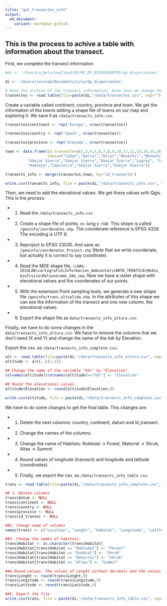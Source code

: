 ```yaml
---
title: "get_transectos_info"
output:
  md_document:
    variant: markdown_github
---
```


## This is the process to achive a table with information about the transect.

First, we complete the transect information

```r
#di <- '/Users/ajpelu/ownCloud/MS/MS_DP_DISPERSANTES/dp_dispersantes'

di <- '/Users/iecolab/Documents/Lola/dp_dispersantes'

# Read the archive of the transect information. Note that we change the encoding. 
transectos <- read.table(file=paste(di,"/data/transectos.csv", sep=""), header=TRUE, sep=",", fileEncoding='UTF-8')
```

Create a variable called continent, country, province and town. We get the information of the towns adding a shape file of towns on our map and exploring it. We save it as `/data/transects_info.csv`. 

```r

transectos$continent <- rep('Europe', nrow(transectos))

transectos$country <- rep('Spain', nrow(transectos))

transectos$province <- rep('Granada', nrow(transectos))

town <- data.frame(id_transecto=c(2,3,4,5,6,7,8,9,10,11,12,13,14,15,16,17),
                   town=c("Cáñar","Dúrcal","Dílar","Monachil","Monachil","Güejar Sierra","Güejar Sierra",
          "Güejar Sierra","Güejar Sierra","Güejar Sierra","Lugros",	"Lanteira",
          "Huéneja","Capileira","Güejar Sierra","Güejar Sierra"))

transects_info <- merge(transectos,town, by="id_transecto")

write.csv(transects_info, file = paste(di,"/data/transects_info.csv", sep=""), row.names=FALSE, quote= FALSE, fileEncoding='UTF-8')

``` 

Then, we need to add the elevational values. We get these values with Qgis. This is the process:

* 1. Read the `/data/transects_info.csv` 

* 2. Create a shape file of points, x= long y =lat. This shape is called `/geoinfo/coordenates.shp`.
The coordenate reference is EPSG 4326. The encoding is UTF 8. 

* 3. Reproject to EPSG 23030. And save as `/geoinfo/coordenates_Project.shp`
(Note that we write coordenate, but actually it is correct to say coordinate).

* 4. Read the MDE shape file, `\\NAS-IECOLAB\cartografia\Informacion_Ambiental\CARTO_TEMATICA\Medio_biofisico\Relieve\mde_10m_cma`. Now we have a raster shape with elevational values and the coordenates of our points. 

* 5. With the extension Point sampling tools, we generate a new shape file `/geoinfo/trans_altvalida.shp`. In the attributes of this shape we can see the information of the transect and one new column, the elevational values.

* 6. Export the shape file as `data/transects_info_altura.csv`. 



Finally, we have to do some changes in the `data/transects_info_altura.csv`. We have to remove the columns that we don't need (X and Y) and change the name of the hdr by Elevation. 

Export the csv. as `/data/transects_info_complete.csv`.

```r

alt <- read.table(file=paste(di,"/data/transects_info_altura.csv", sep=""), header=TRUE, sep=",", fileEncoding='UTF-8')
altitude <- alt[,-c(1,2)]

## Change the name of the variable "hdr" by "Elevation"
colnames(altitude)[colnames(altitude)=="hdr"] <- "Elevation"

## Round the elevational values.
altitude$Elevation <- round(altitude$Elevation,0)

write.csv(altitude, file = paste(di,"/data/transects_info_complete.csv", sep=""), row.names=FALSE, quote= FALSE, fileEncoding='UTF-8')
```

We have to do some changes to get the final table. This changes are:

* 1. Delete the next columns: country, continent, datum and id_transect. 
* 2. Change the names of the columns. 
* 3. Change the name of Habitats: Robledal -> Forest, Matorral -> Shrub, Altas -> Summit
* 4. Round values of longitude (transect) and longitude and latitude (coordinates). 
* 5. Finally, we export the csv. as `/data/transects_info_table.csv`.

```r
trans <- read.table(file=paste(di,"/data/transects_info_complete.csv", sep=""), header=TRUE, sep=",", fileEncoding='UTF-8')

## 1. Delete columns
trans$datum <- NULL
trans$continent <- NULL
trans$country <- NULL
trans$province <- NULL
trans$id_transec <- NULL

##2. Change name of columns
names(trans) <- c("Location", "Lenght", "Habitat", "Longitude", "Latitude", "Town", "Elevation")

##3. Change the names of habitats. 
trans$Habitat <- as.character(trans$Habitat)
trans$Habitat[trans$Habitat == "Robledal"] <- "Forest"
trans$Habitat[trans$Habitat == "Enebral"] <- "Shrub"
trans$Habitat[trans$Habitat == "Matorral"] <- "Shrub"
trans$Habitat[trans$Habitat == "Altas"] <- "Summit"

##4.Round values. The values of Lenght without decimals and the values of Longitude and Latitude with 5 decimals.
trans$Lenght <- round(trans$Lenght,0)
trans$Longitude <- round(trans$Longitude,5)
trans$Latitude <- round(trans$Latitude,5)

##5. Export the file
write.csv(trans, file = paste(di,"/data/transects_info_table.csv", sep=""), row.names=FALSE, quote= FALSE, fileEncoding='UTF-8')
```

